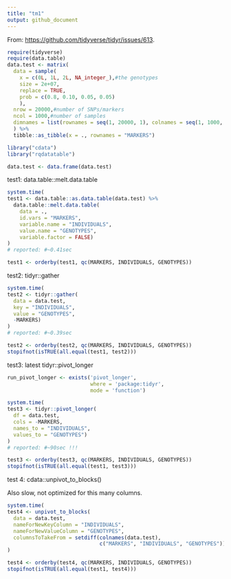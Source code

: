 ```yaml
---
title: "tm1"
output: github_document
---
```


From: [https://github.com/tidyverse/tidyr/issues/613](https://github.com/tidyverse/tidyr/issues/613).

```r
require(tidyverse)
require(data.table)
data.test <- matrix(
  data = sample(
    x = c(0L, 1L, 2L, NA_integer_),#the genotypes
    size = 2e+07,
    replace = TRUE,
    prob = c(0.8, 0.10, 0.05, 0.05)
    ),
  nrow = 20000,#number of SNPs/markers
  ncol = 1000,#number of samples
  dimnames = list(rownames = seq(1, 20000, 1), colnames = seq(1, 1000, 1))
  ) %>%
  tibble::as_tibble(x = ., rownames = "MARKERS") 
```

```r
library("cdata")
library("rqdatatable")
```

```r
data.test <- data.frame(data.test)
```

test1: data.table::melt.data.table

```r
system.time(
test1 <- data.table::as.data.table(data.test) %>%
  data.table::melt.data.table(
    data = .,
    id.vars = "MARKERS",
    variable.name = "INDIVIDUALS",
    value.name = "GENOTYPES",
    variable.factor = FALSE) 
)
# reported: #~0.41sec
```

```r
test1 <- orderby(test1, qc(MARKERS, INDIVIDUALS, GENOTYPES)) 
```

test2: tidyr::gather

```r
system.time(
test2 <- tidyr::gather(
  data = data.test,
  key = "INDIVIDUALS",
  value = "GENOTYPES",
  -MARKERS)
)
# reported: #~0.39sec
```

```r
test2 <- orderby(test2, qc(MARKERS, INDIVIDUALS, GENOTYPES)) 
stopifnot(isTRUE(all.equal(test1, test2)))
```



test3: latest tidyr::pivot_longer

```r
run_pivot_longer <- exists('pivot_longer', 
                           where = 'package:tidyr', 
                           mode = 'function')
```


```r
system.time(
test3 <- tidyr::pivot_longer(
  df = data.test,
  cols = -MARKERS,
  names_to = "INDIVIDUALS",
  values_to = "GENOTYPES")
)
# reported: #~90sec !!!
```

```r
test3 <- orderby(test3, qc(MARKERS, INDIVIDUALS, GENOTYPES)) 
stopifnot(isTRUE(all.equal(test1, test3)))
```

test 4: cdata::unpivot_to_blocks()

Also slow, not optimized for this many columns.

```r
system.time(
test4 <- unpivot_to_blocks(
  data = data.test,
  nameForNewKeyColumn = "INDIVIDUALS",
  nameForNewValueColumn = "GENOTYPES",
  columnsToTakeFrom = setdiff(colnames(data.test), 
                              c("MARKERS", "INDIVIDUALS", "GENOTYPES")))
)
```

```r
test4 <- orderby(test4, qc(MARKERS, INDIVIDUALS, GENOTYPES)) 
stopifnot(isTRUE(all.equal(test1, test4)))
```


